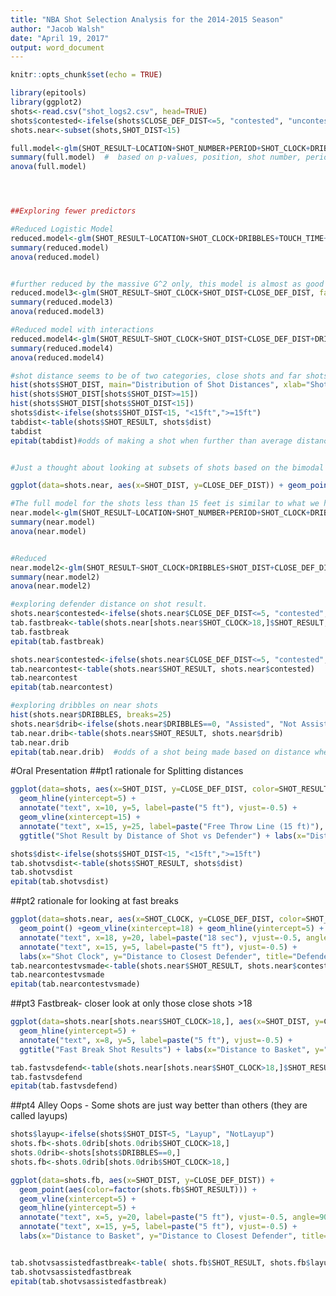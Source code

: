 ---
title: "NBA Shot Selection Analysis for the 2014-2015 Season"
author: "Jacob Walsh"
date: "April 19, 2017"
output: word_document
---

```{r setup, include=FALSE}
knitr::opts_chunk$set(echo = TRUE)
```



```{r, tidy=TRUE, warning=FALSE, message=FALSE, comment=""}

library(epitools)
library(ggplot2)
shots<-read.csv("shot_logs2.csv", head=TRUE)
shots$contested<-ifelse(shots$CLOSE_DEF_DIST<=5, "contested", "uncontested")
shots.near<-subset(shots,SHOT_DIST<15)

```



```{r, eval=FALSE, tidy=TRUE, warning=FALSE, message=FALSE, comment=""}
full.model<-glm(SHOT_RESULT~LOCATION+SHOT_NUMBER+PERIOD+SHOT_CLOCK+DRIBBLES+TOUCH_TIME+SHOT_DIST+PTS_TYPE+CLOSE_DEF_DIST+pos+age+GP+MPG, family=binomial(link=logit), data=shots)
summary(full.model)  #  based on p-values, position, shot number, period, and games played don't seem as important, and we some some very large G^2.
anova(full.model)




##Exploring fewer predictors

#Reduced Logistic Model
reduced.model<-glm(SHOT_RESULT~LOCATION+SHOT_CLOCK+DRIBBLES+TOUCH_TIME+SHOT_DIST+PTS_TYPE+CLOSE_DEF_DIST+age+GP+MPG, family=binomial(link=logit), data=shots)
summary(reduced.model)
anova(reduced.model)


#further reduced by the massive G^2 only, this model is almost as good as the previous without nearly as many predictors.
reduced.model3<-glm(SHOT_RESULT~SHOT_CLOCK+SHOT_DIST+CLOSE_DEF_DIST, family=binomial(link=logit), data=shots)
summary(reduced.model3)
anova(reduced.model3)

#Reduced model with interactions
reduced.model4<-glm(SHOT_RESULT~SHOT_CLOCK+SHOT_DIST+CLOSE_DEF_DIST+DRIBBLES + SHOT_DIST*DRIBBLES+SHOT_DIST*CLOSE_DEF_DIST, family=binomial(link=logit), data=shots)
summary(reduced.model4)
anova(reduced.model4)

#shot distance seems to be of two categories, close shots and far shots. Splitting it at the free through line (15ft).
hist(shots$SHOT_DIST, main="Distribution of Shot Distances", xlab="Shot Distance", ylab="Frequency")
hist(shots$SHOT_DIST[shots$SHOT_DIST>=15])
hist(shots$SHOT_DIST[shots$SHOT_DIST<15])
shots$dist<-ifelse(shots$SHOT_DIST<15, "<15ft",">=15ft")
tabdist<-table(shots$SHOT_RESULT, shots$dist)
tabdist
epitab(tabdist)#odds of making a shot when further than average distance is about half of that when compared with shots of less than average distance.


#Just a thought about looking at subsets of shots based on the bimodal distribution of distances.

ggplot(data=shots.near, aes(x=SHOT_DIST, y=CLOSE_DEF_DIST)) + geom_point(aes(color=factor(SHOT_RESULT)))

#The full model for the shots less than 15 feet is similar to what we have above with the whole data set except that number of dribbles and touch time and defender distance are much more significant and shot distance(understandably as that was the reason for the split) and shot clock are less significant.
near.model<-glm(SHOT_RESULT~LOCATION+SHOT_NUMBER+PERIOD+SHOT_CLOCK+DRIBBLES+TOUCH_TIME+SHOT_DIST+PTS_TYPE+CLOSE_DEF_DIST+pos+age+GP+MPG, family=binomial(link=logit), data=shots.near)
summary(near.model)
anova(near.model)


#Reduced
near.model2<-glm(SHOT_RESULT~SHOT_CLOCK+DRIBBLES+SHOT_DIST+CLOSE_DEF_DIST, family=binomial(link=logit), data=shots.near)
summary(near.model2)
anova(near.model2)

#exploring defender distance on shot result.
shots.near$contested<-ifelse(shots.near$CLOSE_DEF_DIST<=5, "contested", "uncontested")
tab.fastbreak<-table(shots.near[shots.near$SHOT_CLOCK>18,]$SHOT_RESULT, shots.near[shots.near$SHOT_CLOCK>18,]$contested)
tab.fastbreak
epitab(tab.fastbreak)

shots.near$contested<-ifelse(shots.near$CLOSE_DEF_DIST<=5, "contested", "uncontested")
tab.nearcontest<-table(shots.near$SHOT_RESULT, shots.near$contested)
tab.nearcontest
epitab(tab.nearcontest)

#exploring dribbles on near shots
hist(shots.near$DRIBBLES, breaks=25)
shots.near$drib<-ifelse(shots.near$DRIBBLES==0, "Assisted", "Not Assisted")
tab.near.drib<-table(shots.near$SHOT_RESULT, shots.near$drib)
tab.near.drib
epitab(tab.near.drib)  #odds of a shot being made based on distance when 0 dribbles are taken compared to 1+ dribbles.

```


#Oral Presentation
##pt1 rationale for Splitting distances
```{r, tidy=TRUE, warning=FALSE, message=FALSE, comment=""}


ggplot(data=shots, aes(x=SHOT_DIST, y=CLOSE_DEF_DIST, color=SHOT_RESULT))+ geom_point()+
  geom_hline(yintercept=5) +
  annotate("text", x=10, y=5, label=paste("5 ft"), vjust=-0.5) +
  geom_vline(xintercept=15) +
  annotate("text", x=15, y=25, label=paste("Free Throw Line (15 ft)"), vjust=-0.5, angle=90) +
  ggtitle("Shot Result by Distance of Shot vs Defender") + labs(x="Distance to Basket", y="Distance to Closest Defender")

shots$dist<-ifelse(shots$SHOT_DIST<15, "<15ft",">=15ft")
tab.shotvsdist<-table(shots$SHOT_RESULT, shots$dist)
tab.shotvsdist
epitab(tab.shotvsdist)
```
##pt2 rationale for looking at fast breaks
```{r, tidy=TRUE, warning=FALSE, message=FALSE, comment=""}

ggplot(data=shots.near, aes(x=SHOT_CLOCK, y=CLOSE_DEF_DIST, color=SHOT_RESULT)) + 
  geom_point() +geom_vline(xintercept=18) + geom_hline(yintercept=5) +
  annotate("text", x=18, y=20, label=paste("18 sec"), vjust=-0.5, angle=90) +
  annotate("text", x=15, y=5, label=paste("5 ft"), vjust=-0.5) +
  labs(x="Shot Clock", y="Distance to Closest Defender", title="Defender Distance vs Shot Clock (Shot Distance<15ft)")
tab.nearcontestvsmade<-table(shots.near$SHOT_RESULT, shots.near$contested)
tab.nearcontestvsmade
epitab(tab.nearcontestvsmade)
```
##pt3 Fastbreak- closer look at only those close shots >18
```{r, tidy=TRUE, warning=FALSE, message=FALSE, comment=""}


ggplot(data=shots.near[shots.near$SHOT_CLOCK>18,], aes(x=SHOT_DIST, y=CLOSE_DEF_DIST, colour=SHOT_RESULT)) + geom_point() +
  geom_hline(yintercept=5) +
  annotate("text", x=8, y=5, label=paste("5 ft"), vjust=-0.5) +
  ggtitle("Fast Break Shot Results") + labs(x="Distance to Basket", y="Distance to Closest Defender")

tab.fastvsdefend<-table(shots.near[shots.near$SHOT_CLOCK>18,]$SHOT_RESULT,shots.near[shots.near$SHOT_CLOCK>18,]$contested)
tab.fastvsdefend
epitab(tab.fastvsdefend)
```
##pt4 Alley Oops - Some shots are just way better than others (they are called layups)

```{r, eval=FALSE, tidy=TRUE, warning=FALSE, message=FALSE, comment=""}

shots$layup<-ifelse(shots$SHOT_DIST<5, "Layup", "NotLayup")
shots.fb<-shots.0drib[shots.0drib$SHOT_CLOCK>18,]
shots.0drib<-shots[shots$DRIBBLES==0,]
shots.fb<-shots.0drib[shots.0drib$SHOT_CLOCK>18,]

ggplot(data=shots.fb, aes(x=SHOT_DIST, y=CLOSE_DEF_DIST)) + 
  geom_point(aes(color=factor(shots.fb$SHOT_RESULT))) + 
  geom_vline(xintercept=5) +
  geom_hline(yintercept=5) +
  annotate("text", x=5, y=20, label=paste("5 ft"), vjust=-0.5, angle=90) +
  annotate("text", x=15, y=5, label=paste("5 ft"), vjust=-0.5) +
  labs(x="Distance to Basket", y="Distance to Closest Defender", title="Shot vs Defender Distances")


tab.shotvsassistedfastbreak<-table( shots.fb$SHOT_RESULT, shots.fb$layup)
tab.shotvsassistedfastbreak
epitab(tab.shotvsassistedfastbreak)
```
